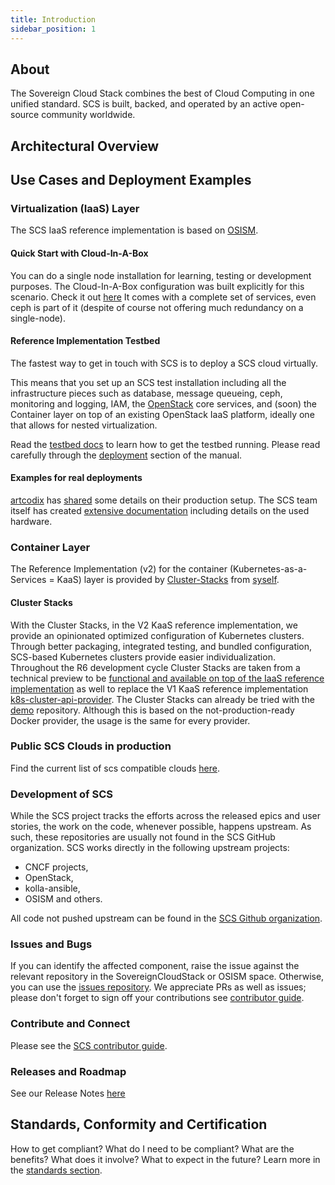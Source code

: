 ```yaml
---
title: Introduction
sidebar_position: 1
---
```



## About

The Sovereign Cloud Stack combines the best of Cloud Computing in one unified standard.
SCS is built, backed, and operated by an active open-source community worldwide.

## Architectural Overview

<ArchitecturalModel jsonFilePath="data/architecturalOverviewData.json" />

## Use Cases and Deployment Examples

### Virtualization (IaaS) Layer

The SCS IaaS reference implementation is based on [OSISM](https://osism.tech/).

#### Quick Start with Cloud-In-A-Box

You can do a single node installation for learning, testing or development purposes.
The Cloud-In-A-Box configuration was built explicitly for this scenario.
Check it out [here](/docs/iaas/deployment-examples/cloud-in-a-box)
It comes with a complete set of services, even ceph is part of it
(despite of course not offering much redundancy on a single-node).

#### Reference Implementation Testbed

The fastest way to get in touch with SCS is to deploy a SCS cloud virtually.

This means that you set up an SCS test installation including all the infrastructure
pieces such as database, message queueing, ceph, monitoring and logging, IAM, the
[OpenStack](https://openstack.org/) core services, and (soon) the Container layer
on top of an existing OpenStack IaaS platform, ideally one that allows for nested
virtualization.

Read the [testbed docs](/docs/iaas/deployment-examples/testbed) to learn how to get the
testbed running. Please read carefully through the
[deployment](https://osism.tech/docs/testbed#deployment) section of the
manual.

#### Examples for real deployments

[artcodix](https://artcodix.com/) has [shared](/docs/iaas/deployment-examples/artcodix/)
some details on their production setup. The SCS team itself has created [extensive
documentation](/docs/turnkey-solution/hardware-landscape/) including details on the
used hardware.

### Container Layer

The Reference Implementation (v2) for the container (Kubernetes-as-a-Services = KaaS) layer
is provided by [Cluster-Stacks](https://docs-staging.scs.community/docs/category/cluster-stacks)
from [syself](https://syself.com/).

#### Cluster Stacks

With the Cluster Stacks, in the V2 KaaS reference implementation, we provide an opinionated optimized configuration of Kubernetes clusters. Through better packaging, integrated testing, and bundled configuration, SCS-based Kubernetes clusters provide easier individualization.
Throughout the R6 development cycle Cluster Stacks are taken from a technical preview to be [functional and available on top of the IaaS reference implementation](https://github.com/SovereignCloudStack/issues/milestone/8) as well to replace the V1 KaaS reference implementation [k8s-cluster-api-provider](https://github.com/SovereignCloudStack/k8s-cluster-api-provider/).
The Cluster Stacks can already be tried with the [demo](https://github.com/SovereignCloudStack/cluster-stacks-demo) repository. Although this is based on the not-production-ready Docker provider, the usage is the same for every provider.

### Public SCS Clouds in production

Find the current list of scs compatible clouds [here](https://docs.scs.community/standards/certification/overview#compliant-cloud-environments).

### Development of SCS

While the SCS project tracks the efforts across the released epics and user stories, the work on the code, whenever possible, happens upstream. As such, these repositories are usually not found in the SCS GitHub organization. SCS works directly in the following upstream projects:

- CNCF projects,
- OpenStack,
- kolla-ansible,
- OSISM and others.

All code not pushed upstream can be found in the [SCS Github organization](https://github.com/SovereignCloudStack).

### Issues and Bugs

If you can identify the affected component, raise the issue against the relevant repository in the SovereignCloudStack or OSISM space. Otherwise, you can use the [issues repository](https://github.com/SovereignCloudStack/issues). We appreciate PRs as well as issues; please don't forget to sign off your contributions see [contributor guide](https://docs.scs.community/community).

### Contribute and Connect

Please see the [SCS contributor guide](https://docs.scs.community/community).

### Releases and Roadmap

See our Release Notes [here](https://docs.scs.community/docs/category/releases)

## Standards, Conformity and Certification

How to get compliant? What do I need to be compliant? What are the benefits? What does it involve? What to expect in the future? Learn more in the [standards section](https://docs.scs.community/standards).
